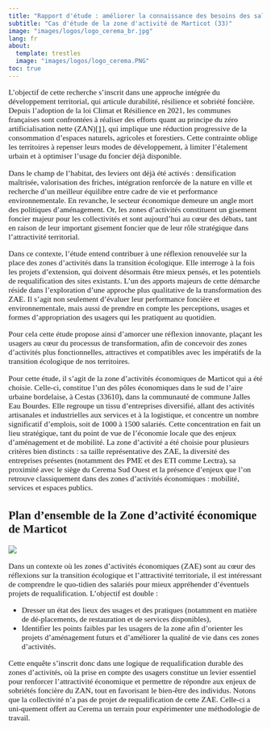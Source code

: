 ```yaml
---
title: "Rapport d'étude : améliorer la connaissance des besoins des salariés d'une zone d'activité économique"
subtitle: "Cas d'étude de la zone d'activité de Marticot (33)"
image: "images/logos/logo_cerema_br.jpg"
lang: fr
about:
  template: trestles
  image: "images/logos/logo_cerema.PNG"
toc: true
---
```


::: {style="font-family: YACkoD1yZN0-0;font-size:1.1em;"}
L’objectif de cette recherche s’inscrit dans une approche intégrée du développement territorial, qui articule durabilité, résilience et sobriété foncière. Depuis l’adoption de la loi Climat et Résilience en 2021, les communes françaises sont confrontées à réaliser des efforts quant au principe du zéro artificialisation nette (ZAN)[\[1\]](ref_biblio.qmd#ZAN), qui implique une réduction progressive de la consommation d’espaces naturels, agricoles et forestiers. Cette contrainte oblige les territoires à repenser leurs modes de développement, à limiter l’étalement urbain et à optimiser l’usage du foncier déjà disponible.

Dans le champ de l’habitat, des leviers ont déjà été activés : densification maîtrisée, valorisation des friches, intégration renforcée de la nature en ville et recherche d’un meilleur équilibre entre cadre de vie et performance environnementale. En revanche, le secteur économique demeure un angle mort des politiques d’aménagement. Or, les zones d’activités constituent un gisement foncier majeur pour les collectivités et sont aujourd’hui au cœur des débats, tant en raison de leur important gisement foncier que de leur rôle stratégique dans l’attractivité territorial.

Dans ce contexte, l’étude entend contribuer à une réflexion renouvelée sur la place des zones d’activités dans la transition écologique. Elle interroge à la fois les projets d’extension, qui doivent désormais être mieux pensés, et les potentiels de requalification des sites existants. L’un des apports majeurs de cette démarche réside dans l’exploration d’une approche plus qualitative de la transformation des ZAE. Il s’agit non seulement d’évaluer leur performance foncière et environnementale, mais aussi de prendre en compte les perceptions, usages et formes d’appropriation des usagers qui les pratiquent au quotidien.

Pour cela cette étude propose ainsi d’amorcer une réflexion innovante, plaçant les usagers au cœur du processus de transformation, afin de concevoir des zones d’activités plus fonctionnelles, attractives et compatibles avec les impératifs de la transition écologique de nos territoires.

Pour cette étude, il s’agit de la zone d’activités économiques de Marticot qui a été choisie. Celle-ci, constitue l’un des pôles économiques dans le sud de l’aire urbaine bordelaise, à Cestas (33610), dans la communauté de commune Jalles Eau Bourdes. Elle regroupe un tissu d’entreprises diversifié, allant des activités artisanales et industrielles aux services et à la logistique, et concentre un nombre significatif d’emplois, soit de 1000 à 1500 salariés. Cette concentration en fait un lieu stratégique, tant du point de vue de l’économie locale que des enjeux d’aménagement et de mobilité. La zone d’activité a été choisie pour plusieurs critères bien distincts : sa taille représentative des ZAE, la diversité des entreprises présentes (notamment des PME et des ETI comme Lectra), sa proximité avec le siège du Cerema Sud Ouest et la présence d’enjeux que l’on retrouve classiquement dans des zones d’activités économiques : mobilité, services et espaces publics.

## Plan d'ensemble de la Zone d'activité économique de Marticot
![](images/zae_marticot.png){.lightbox}

Dans un contexte où les zones d’activités économiques (ZAE) sont au cœur des réflexions sur la transition écologique et l’attractivité territoriale, il est intéressant de comprendre le quo-tidien des salariés pour mieux appréhender d’éventuels projets de requalification. L’objectif est double :

  - Dresser un état des lieux des usages et des pratiques (notamment en matière de dé-placements, de restauration et de services disponibles),
  -	Identifier les points faibles par les usagers de la zone afin d’orienter les projets d’aménagement futurs et d’améliorer la qualité de vie dans ces zones d’activités. 
                  
Cette enquête s’inscrit donc dans une logique de requalification durable des zones d’activités, où la prise en compte des usagers constitue un levier essentiel pour renforcer l’attractivité économique et permettre de répondre aux enjeux de sobriétés foncière du ZAN, tout en favorisant le bien-être des individus. 
Notons que la collectivité n’a pas de projet de requalification de cette ZAE. Celle-ci a uni-quement offert au Cerema un terrain pour expérimenter une méthodologie de travail.
:::